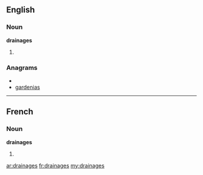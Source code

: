 ==English==

===Noun===
'''drainages'''

# {{plural of|[[drainage]]}}

===Anagrams===
* {{alphagram|aadeginrs}}
* [[gardenias#English|gardenias]]

----

==French==

===Noun===
'''drainages''' {{m}}

# {{plural of|[[drainage]]|lang=fr}}

[[ar:drainages]]
[[fr:drainages]]
[[my:drainages]]